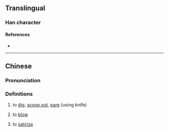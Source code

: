 {{character info/new}}
==Translingual==

===Han character===
{{Han char|rn=18|rad=刀|as=11|sn=13|four=|canj=SRLN,XXSRL|ids=⿰區刂}}

====References====
* {{Han ref|kx=0143.360|dkj=02163|hdz=10353.030|uh=527E|ud=21118}}

----
==Chinese==
{{zh-forms|s=𠛅}}

===Pronunciation===
{{zh-pron
|m=kōu
|m-s=
|c=
|c-t=
|g=
|h=pfs=
|j=
|md=
|mn=
|mn-t=
|w=
|x=
|mc=y
|oc=y
|cat=v
}}

===Definitions===
{{zh-hanzi}}

# to [[dig]], [[scoop out]], [[pare]] (using knife)
# {{lb|zh|Min Nan}} to [[blow]]
# {{lb|zh|Min Nan}} to [[satirize]]